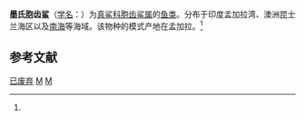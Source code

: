 {{Speciesbox 
| taxon = Physodon mulleri
| binomial_authority = (Muller et Henle, 1841)<ref name='id5178'>{{cite web| url =http://www.bioinfo.cn/db05/BjdwSpecies.php?action=view&id=5178| title =墨氏胞齿鲨| work =《中国动物物种编目数据库》| publisher =中国科学院微生物研究所| author =中国科学院动物研究所| accessdate =2009-04-11| deadurl =yes| archiveurl =https://web.archive.org/web/20131203122335/http://www.bioinfo.cn/db05/BjdwSpecies.php?action=view| archivedate =2013-12-03}}</ref>
}}

'''墨氏胞齿鲨'''（[[学名|学名]]：{{lang|la|''Physodon mulleri''}}）为[[真鲨科|真鲨科]][[胞齿鲨属|胞齿鲨属]]的[[鱼类|鱼类]]。分布于印度孟加拉湾、澳洲昆士兰海区以及[[南海|南海]]等海域。该物种的模式产地在孟加拉。<ref name='id5178'/>

== 参考文献 ==
{{reflist}}

{{taxonbar}}
[[Category:_1841年描述的鱼类|已废弃]]
[[Category:_胞齿鲨属|M]]
[[Category:已弃用物种|M]]
